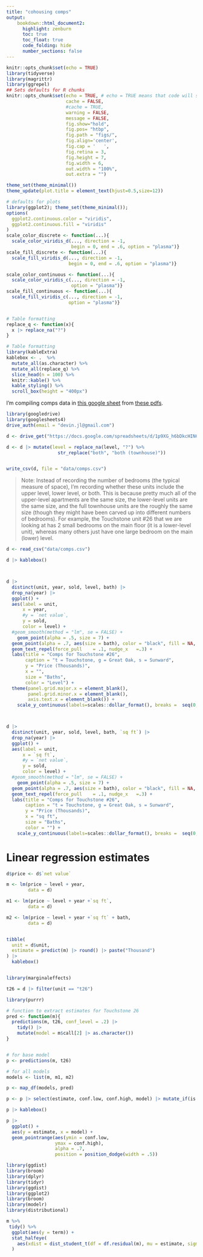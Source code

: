 ```yaml
---
title: "cohousing comps"
output:
    bookdown::html_document2:
      highlight: zenburn
      toc: true
      toc_float: true
      code_folding: hide
      number_sections: false
---
```


```r
knitr::opts_chunk$set(echo = TRUE)
library(tidyverse)
library(magrittr)
library(ggrepel)
## Sets defaults for R chunks
knitr::opts_chunk$set(echo = TRUE, # echo = TRUE means that code will show
                      cache = FALSE,
                      #cache = TRUE,
                      warning = FALSE,
                      message = FALSE,
                      fig.show="hold",
                      fig.pos= "htbp",
                      fig.path = "figs/",
                      fig.align='center',
                      fig.cap = '   ',
                      fig.retina = 3,
                      fig.height = 7,
                      fig.width = 6,
                      out.width = "100%",
                      out.extra = "")

theme_set(theme_minimal())
theme_update(plot.title = element_text(hjust=0.5,size=12))

# defaults for plots
library(ggplot2); theme_set(theme_minimal());
options(
  ggplot2.continuous.color = "viridis",
  ggplot2.continuous.fill = "viridis"
)
scale_color_discrete <- function(...){
  scale_color_viridis_d(..., direction = -1,
                        begin = 0, end = .6, option = "plasma")}
scale_fill_discrete <- function(...){
  scale_fill_viridis_d(..., direction = -1,
                       begin = 0, end = .6, option = "plasma")}

scale_color_continuous <- function(...){
  scale_color_viridis_c(..., direction = -1,
                        option = "plasma")}
scale_fill_continuous <- function(...){
  scale_fill_viridis_c(..., direction = -1,
                       option = "plasma")}


# Table formatting
replace_q <- function(x){
  x |> replace_na("?")
}

# Table formatting
library(kableExtra)
kablebox <- .  %>% 
  mutate_all(as.character) %>%
  mutate_all(replace_q) %>%
  slice_head(n = 100) %>%
  knitr::kable() %>%
  kable_styling() %>%
  scroll_box(height = "400px")
```

I'm compiling comps data in [this google sheet](https://docs.google.com/spreadsheets/d/1p9XG_h6bDkcHINCmrU-MX_cS5295tX7acTKX56SOM-A/edit#gid=0) from [these pdfs](https://drive.google.com/drive/folders/1ps376ofdR6IMLjpdOWsQEJ_nAg7zeAAs).

```r
library(googledrive)
library(googlesheets4)
drive_auth(email = "devin.jl@gmail.com")

d <- drive_get("https://docs.google.com/spreadsheets/d/1p9XG_h6bDkcHINCmrU-MX_cS5295tX7acTKX56SOM-A/edit#gid=0") %>% read_sheet()

d <- d |> mutate(level = replace_na(level, "?") %>% 
                   str_replace("both", "both (townhouse)"))


write_csv(d, file = "data/comps.csv")
```

> Note: Instead of recording the number of bedrooms (the typical measure of space), I'm recording whether these units include the upper level, lower level, or both. This is because pretty much all of the upper-level apartments are the same size, the lower-level units are the same size, and the full townhouse units are the roughly the same size (though they might have been carved up into different numbers of bedrooms). For example, the Touchstone unit #26 that we are looking at has 2 small bedrooms on the main floor (it is a lower-level unit), whereas many others just have one large bedroom on the main (lower) level.

```r
d <- read_csv("data/comps.csv")

d |> kablebox()



d |>
  distinct(unit, year, sold, level, bath) |>
  drop_na(year) |>
  ggplot() + 
  aes(label = unit,
      x = year,
      #y = `net value`,
      y = sold,
      color = level) +
  #geom_smooth(method = "lm", se = FALSE) +
    geom_point(alpha = .5, size = 7) +
  geom_point(alpha = .7, aes(size = bath), color = "black", fill = NA, shape = 1) +
  geom_text_repel(force_pull	= .1, nudge_x	=.3) +
  labs(title = "Comps for Touchstone #26",
       caption = "t = Touchstone, g = Great Oak, s = Sunward",
       y = "Price (Thousands)",
       x = "",
       size = "Baths", 
       color = "Level") + 
  theme(panel.grid.major.x = element_blank(),
        panel.grid.minor.x = element_blank(),
        axis.text.x = element_blank()) + 
    scale_y_continuous(labels=scales::dollar_format(), breaks =  seq(0, 500, 20)) +  facet_wrap("year", nrow = 1, scales = "free_x")



d |>
  distinct(unit, year, sold, level, bath, `sq ft`) |>
  drop_na(year) |>
  ggplot() + 
  aes(label = unit,
      x = `sq ft`,
      #y = `net value`,
      y = sold,
      color = level) +
  #geom_smooth(method = "lm", se = FALSE) +
    geom_point(alpha = .5, size = 7) +
  geom_point(alpha = .7, aes(size = bath), color = "black", fill = NA, shape = 1) +
  geom_text_repel(force_pull	= .1, nudge_x	=.3) +
  labs(title = "Comps for Touchstone #26",
       caption = "t = Touchstone, g = Great Oak, s = Sunward",
       y = "Price (Thousands)",
       x = "sq ft",
       size = "Baths", 
       color = "") + 
    scale_y_continuous(labels=scales::dollar_format(), breaks =  seq(0, 500, 20)) 
```

# Linear regression estimates

```r
d$price <- d$`net value`

m <- lm(price ~ level + year,
        data = d)

m1 <- lm(price ~ level + year +`sq ft`,
        data = d)

m2 <- lm(price ~ level + year +`sq ft` + bath,
        data = d)


tibble(
  unit = d$unit,
  estimate = predict(m) |> round() |> paste("Thousand")
) |> 
  kablebox()


library(marginaleffects)

t26 = d |> filter(unit == "t26") 

library(purrr)

# function to extract estimates for Touchstone 26
pred <- function(m){
  predictions(m, t26, conf_level = .2) |> 
    tidy() |>
    mutate(model = m$call[2] |> as.character())
}


# for base model 
p <- predictions(m, t26) 

# for all models 
models <- list(m, m1, m2) 

p <- map_df(models, pred)

p <- p |> select(estimate, conf.low, conf.high, model) |> mutate_if(is.numeric, round)

p |> kablebox()

p |> 
  ggplot() + 
  aes(y = estimate, x = model) + 
  geom_pointrange(aes(ymin = conf.low,
                  ymax = conf.high), 
                  alpha = .7,
                  position = position_dodge(width = .5)) 
```


```r
library(ggdist)
library(broom)
library(dplyr)
library(tidyr)
library(ggdist)
library(ggplot2)
library(broom)
library(modelr)
library(distributional)

m %>% 
 tidy() %>%
  ggplot(aes(y = term)) +
  stat_halfeye(
    aes(xdist = dist_student_t(df = df.residual(m), mu = estimate, sigma = std.error))
  )
```
